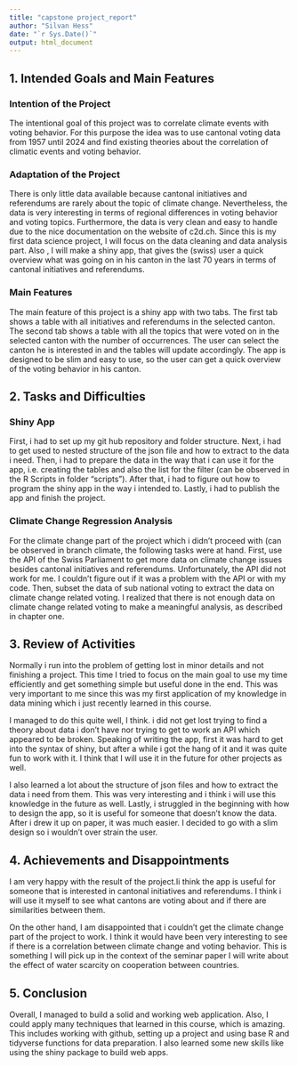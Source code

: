 ```yaml
---
title: "capstone project_report"
author: "Silvan Hess"
date: "`r Sys.Date()`"
output: html_document
---
```


## 1. Intended Goals and Main Features

### Intention of the Project

The intentional goal of this project was to correlate climate events with voting behavior. For this purpose the idea was to use cantonal voting data from 1957 until 2024 and find existing theories about the correlation of climatic events and voting behavior.

### Adaptation of the Project

There is only little data available because cantonal initiatives and referendums are rarely about the topic of climate change. Nevertheless, the data is very interesting in terms of regional differences in voting behavior and voting topics. Furthermore, the data is very clean and easy to handle due to the nice documentation on the website of c2d.ch. Since this is my first data science project, I will focus on the data cleaning and data analysis part. Also , I will make a shiny app, that gives the (swiss) user a quick overview what was going on in his canton in the last 70 years in terms of cantonal initiatives and referendums.

### Main Features

The main feature of this project is a shiny app with two tabs. The first tab shows a table with all initiatives and referendums in the selected canton. The second tab shows a table with all the topics that were voted on in the selected canton with the number of occurrences. The user can select the canton he is interested in and the tables will update accordingly. The app is designed to be slim and easy to use, so the user can get a quick overview of the voting behavior in his canton.

## 2. Tasks and Difficulties

### Shiny App

First, i had to set up my git hub repository and folder structure. Next, i had to get used to nested structure of the json file and how to extract to the data i need. Then, i had to prepare the data in the way that i can use it for the app, i.e. creating the tables and also the list for the filter (can be observed in the R Scripts in folder "scripts"). After that, i had to figure out how to program the shiny app in the way i intended to. Lastly, i had to publish the app and finish the project.

### Climate Change Regression Analysis

For the climate change part of the project which i didn't proceed with (can be observed in branch climate, the following tasks were at hand. First, use the API of the Swiss Parliament to get more data on climate change issues besides cantonal initiatives and referendums. Unfortunately, the API did not work for me. I couldn't figure out if it was a problem with the API or with my code. Then, subset the data of sub national voting to extract the data on climate change related voting. I realized that there is not enough data on climate change related voting to make a meaningful analysis, as described in chapter one.

## 3. Review of Activities

Normally i run into the problem of getting lost in minor details and not finishing a project. This time I tried to focus on the main goal to use my time efficiently and get something simple but useful done in the end. This was very important to me since this was my first application of my knowledge in data mining which i just recently learned in this course.

I managed to do this quite well, I think. i did not get lost trying to find a theory about data i don't have nor trying to get to work an API which appeared to be broken. Speaking of writing the app, first it was hard to get into the syntax of shiny, but after a while i got the hang of it and it was quite fun to work with it. I think that I will use it in the future for other projects as well.

I also learned a lot about the structure of json files and how to extract the data i need from them. This was very interesting and i think i will use this knowledge in the future as well. Lastly, i struggled in the beginning with how to design the app, so it is useful for someone that doesn't know the data. After i drew it up on paper, it was much easier. I decided to go with a slim design so i wouldn't over strain the user.

## 4. Achievements and Disappointments

I am very happy with the result of the project.Ii think the app is useful for someone that is interested in cantonal initiatives and referendums. I think i will use it myself to see what cantons are voting about and if there are similarities between them.

On the other hand, I am disappointed that i couldn't get the climate change part of the project to work. I think it would have been very interesting to see if there is a correlation between climate change and voting behavior. This is something I will pick up in the context of the seminar paper I will write about the effect of water scarcity on cooperation between countries.

## 5. Conclusion

Overall, I managed to build a solid and working web application. Also, I could apply many techniques that learned in this course, which is amazing. This includes working with github, setting up a project and using base R and tidyverse functions for data preparation. I also learned some new skills like using the shiny package to build web apps.
